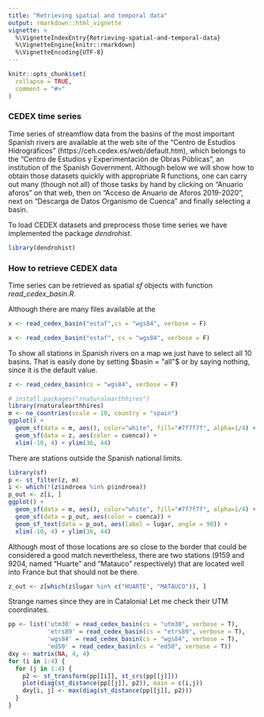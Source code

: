 ```yaml
---
title: "Retrieving spatial and temporal data"
output: rmarkdown::html_vignette
vignette: >
  %\VignetteIndexEntry{Retrieving-spatial-and-temporal-data}
  %\VignetteEngine{knitr::rmarkdown}
  %\VignetteEncoding{UTF-8}
---
```


```r
knitr::opts_chunk$set(
  collapse = TRUE,
  comment = "#>"
)
```

### CEDEX time series

Time series of streamflow data from the basins of the most important Spanish rivers are available at the web site of the "Centro de Estudios Hidrográficos" (https://ceh.cedex.es/web/default.htm), which belongs to the "Centro de Estudios y Experimentación de Obras Públicas", an institution of the Spanish Government. Although below we will show how to obtain those datasets quickly with appropriate R functions, one can carry out many (though not all) of those tasks by hand by clicking on "Anuario aforos" on that web, then on "Acceso de Anuario de Aforos 2019-2020", next on "Descarga de Datos Organismo de Cuenca" and finally selecting a basin.

To load CEDEX datasets and preprocess those time series we have implemented the package $dendrohist$.

```r
library(dendrohist)
```

### How to retrieve CEDEX data

Time series can be retrieved as spatial $sf$ objects with function $read\_cedex\_basin.R$.

Although there are many files available at the 


```r
x <- read_cedex_basin("estaf",cs = "wgs84", verbose = F)
```



```r
x <- read_cedex_basin("estaf", cs = "wgs84", verbose = F)
```



To show all stations in Spanish rivers on a map we just have to select all 10 basins. That is easily done by setting $basin = "all"$ or by saying nothing, since it is the default value.

```r
z <- read_cedex_basin(cs = "wgs84", verbose = F)

# install.packages("rnaturalearthhires")
library(rnaturalearthhires)
m <- ne_countries(scale = 10, country = "spain")
ggplot() + 
  geom_sf(data = m, aes(), color="white", fill="#7f7f7f", alpha=1/4) +
  geom_sf(data = z, aes(color = cuenca)) +
  xlim(-10, 4) + ylim(36, 44)
```


There are stations outside the Spanish national limits.

```r
library(sf)
p <- st_filter(z, m)
i <- which(!(z$indroea %in% p$indroea))
p_out <- z[i, ]
ggplot() + 
  geom_sf(data = m, aes(), color="white", fill="#7f7f7f", alpha=1/4) +
  geom_sf(data = p_out, aes(color = cuenca)) +
  geom_sf_text(data = p_out, aes(label = lugar, angle = 90)) +
  xlim(-10, 4) + ylim(36, 44)
```

Although most of those locations are so close to the border that could be considered a good match nevertheless, there are two stations (9159 and 9204, named "Huarte" and "Matauco" respectively) that are located well into France but that should not be there.

```r
z_out <- z[which(z$lugar %in% c("HUARTE", "MATAUCO")), ]
```

Strange names since they are in Catalonia! Let me check their UTM coordinates.

```r
pp <- list('utm30' = read_cedex_basin(cs = "utm30", verbose = T),
           'etrs89' = read_cedex_basin(cs = "etrs89", verbose = T),
           'wgs84' = read_cedex_basin(cs = "wgs84", verbose = T),
           'ed50' = read_cedex_basin(cs = "ed50", verbose = T))
dxy <- matrix(NA, 4, 4)
for (i in 1:4) {
  for (j in 1:4) {
    p2 <- st_transform(pp[[i]], st_crs(pp[[j]]))
    plot(diag(st_distance(pp[[j]], p2)), main = c(i,j))
    dxy[i, j] <- max(diag(st_distance(pp[[j]], p2)))
  }
}
```

